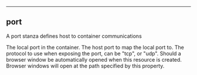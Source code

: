 
---

## port

A port stanza defines host to container communications

<Properties>
  <Property name="local" type="string" required="true" value="">
    The local port in the container.
  </Property>
  <Property name="host" type="string" required="true" value="">
    The host port to map the local port to.
  </Property>
  <Property name="protocol" type="string" required="false" value="">
    The protocol to use when exposing the port, can be "tcp", or "udp".
  </Property>
  <Property name="open_in_browser" type="string" required="false" value="/">
    Should a browser window be automatically opened when this resource is created. Browser windows will open at the path specified by this property.
  </Property>
</Properties>